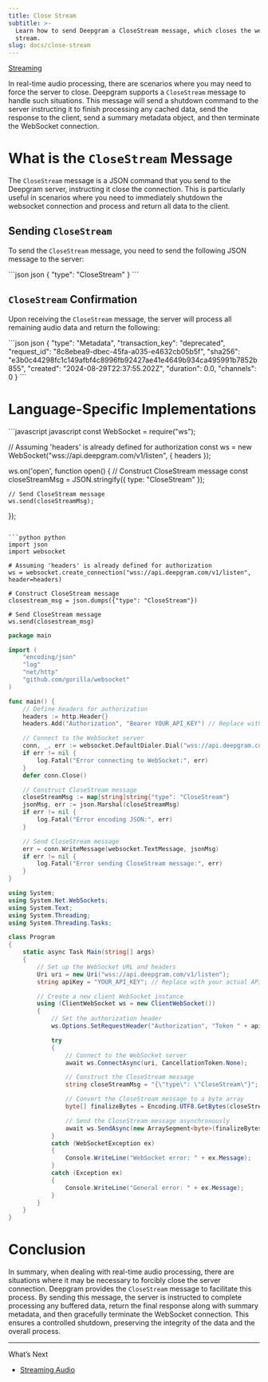 ```yaml
---
title: Close Stream
subtitle: >-
  Learn how to send Deepgram a CloseStream message, which closes the websocket
  stream.
slug: docs/close-stream
---
```



[Streaming](/docs/getting-started-with-live-streaming-audio)

In real-time audio processing, there are scenarios where you may need to force the server to close. Deepgram supports a `CloseStream` message to handle such situations. This message will send a shutdown command to the server instructing it to finish processing any cached data, send the response to the client, send a summary metadata object, and then terminate the WebSocket connection.

# What is the `CloseStream` Message

The `CloseStream` message is a JSON command that you send to the Deepgram server, instructing it close the connection. This is particularly useful in scenarios where you need to immediately shutdown the websocket connection and process and return all data to the client.

## Sending `CloseStream`

To send the `CloseStream` message, you need to send the following JSON message to the server:

<CodeGroup>
  ```json json
  { 
    "type": "CloseStream" 
  }
  ```
</CodeGroup>

## `CloseStream` Confirmation

Upon receiving the `CloseStream` message, the server will process all remaining audio data and return the following:

<CodeGroup>
  ```json json
  {
      "type": "Metadata",
      "transaction_key": "deprecated",
      "request_id": "8c8ebea9-dbec-45fa-a035-e4632cb05b5f",
      "sha256": "e3b0c44298fc1c149afbf4c8996fb92427ae41e4649b934ca495991b7852b855",
      "created": "2024-08-29T22:37:55.202Z",
      "duration": 0.0,
      "channels": 0
  }
  ```
</CodeGroup>

# Language-Specific Implementations

<CodeGroup>
  ```javascript javascript
  const WebSocket = require("ws");

  // Assuming 'headers' is already defined for authorization
  const ws = new WebSocket("wss://api.deepgram.com/v1/listen", { headers });

  ws.on('open', function open() {
    // Construct CloseStream message
    const closeStreamMsg = JSON.stringify({ type: "CloseStream" });
    
    // Send CloseStream message
    ws.send(closeStreamMsg);
  });
  ```

  ```python python
  import json
  import websocket

  # Assuming 'headers' is already defined for authorization
  ws = websocket.create_connection("wss://api.deepgram.com/v1/listen", header=headers)

  # Construct CloseStream message
  closestream_msg = json.dumps({"type": "CloseStream"})

  # Send CloseStream message
  ws.send(closestream_msg)
  ```

  ```go go
  package main

  import (
      "encoding/json"
      "log"
      "net/http"
      "github.com/gorilla/websocket"
  )

  func main() {
      // Define headers for authorization
      headers := http.Header{}
      headers.Add("Authorization", "Bearer YOUR_API_KEY") // Replace with your actual API key

      // Connect to the WebSocket server
      conn, _, err := websocket.DefaultDialer.Dial("wss://api.deepgram.com/v1/listen", headers)
      if err != nil {
          log.Fatal("Error connecting to WebSocket:", err)
      }
      defer conn.Close()

      // Construct CloseStream message
      closeStreamMsg := map[string]string{"type": "CloseStream"}
      jsonMsg, err := json.Marshal(closeStreamMsg)
      if err != nil {
          log.Fatal("Error encoding JSON:", err)
      }

      // Send CloseStream message
      err = conn.WriteMessage(websocket.TextMessage, jsonMsg)
      if err != nil {
          log.Fatal("Error sending CloseStream message:", err)
      }
  }
  ```

  ```csharp csharp
  using System;
  using System.Net.WebSockets;
  using System.Text;
  using System.Threading;
  using System.Threading.Tasks;

  class Program
  {
      static async Task Main(string[] args)
      {
          // Set up the WebSocket URL and headers
          Uri uri = new Uri("wss://api.deepgram.com/v1/listen");
          string apiKey = "YOUR_API_KEY"; // Replace with your actual API key

          // Create a new client WebSocket instance
          using (ClientWebSocket ws = new ClientWebSocket())
          {
              // Set the authorization header
              ws.Options.SetRequestHeader("Authorization", "Token " + apiKey);

              try
              {
                  // Connect to the WebSocket server
                  await ws.ConnectAsync(uri, CancellationToken.None);

                  // Construct the CloseStream message
                  string closeStreamMsg = "{\"type\": \"CloseStream\"}";

                  // Convert the CloseStream message to a byte array
                  byte[] finalizeBytes = Encoding.UTF8.GetBytes(closeStreamMsg);

                  // Send the CloseStream message asynchronously
                  await ws.SendAsync(new ArraySegment<byte>(finalizeBytes), WebSocketMessageType.Text, true, CancellationToken.None);
              }
              catch (WebSocketException ex)
              {
                  Console.WriteLine("WebSocket error: " + ex.Message);
              }
              catch (Exception ex)
              {
                  Console.WriteLine("General error: " + ex.Message);
              }
          }
      }
  }
  ```
</CodeGroup>

# Conclusion

In summary, when dealing with real-time audio processing, there are situations where it may be necessary to forcibly close the server connection. Deepgram provides the `CloseStream` message to facilitate this process. By sending this message, the server is instructed to complete processing any buffered data, return the final response along with summary metadata, and then gracefully terminate the WebSocket connection. This ensures a controlled shutdown, preserving the integrity of the data and the overall process.

***

What’s Next

* [Streaming Audio](/docs/streaming)
